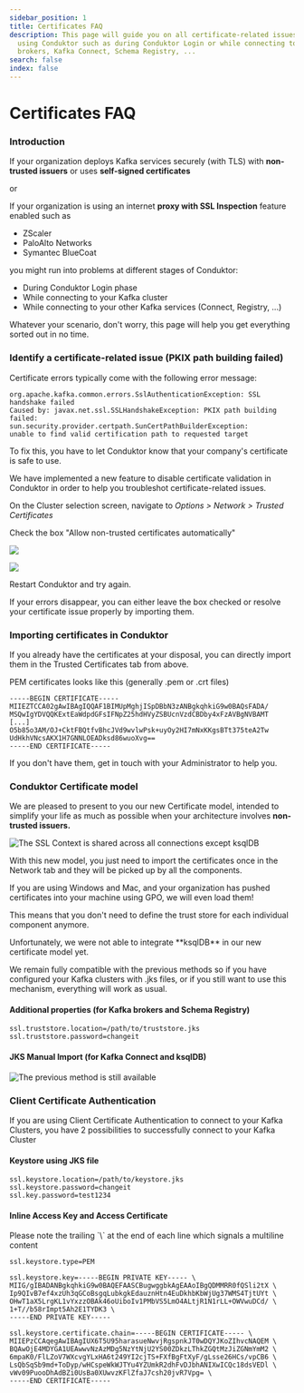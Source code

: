 ```yaml
---
sidebar_position: 1
title: Certificates FAQ
description: This page will guide you on all certificate-related issues that may occur when
  using Conduktor such as during Conduktor Login or while connecting to Kafka
  brokers, Kafka Connect, Schema Registry, ...
search: false
index: false
---
```


# Certificates FAQ

### Introduction

If your organization deploys Kafka services securely (with TLS) with **non-trusted issuers** or uses **self-signed certificates**

or

If your organization is using an internet **proxy with SSL Inspection** feature enabled such as

- ZScaler
- PaloAlto Networks
- Symantec BlueCoat

you might run into problems at different stages of Conduktor:

- During Conduktor Login phase
- While connecting to your Kafka cluster
- While connecting to your other Kafka services (Connect, Registry, ...)

Whatever your scenario, don't worry, this page will help you get everything sorted out in no time.

### Identify a certificate-related issue (PKIX path building failed)

Certificate errors typically come with the following error message:

```
org.apache.kafka.common.errors.SslAuthenticationException: SSL handshake failed
Caused by: javax.net.ssl.SSLHandshakeException: PKIX path building failed:
sun.security.provider.certpath.SunCertPathBuilderException:
unable to find valid certification path to requested target
```

To fix this, you have to let Conduktor know that your company's certificate is safe to use.

We have implemented a new feature to disable certificate validation in Conduktor in order to help you troubleshot certificate-related issues.

On the Cluster selection screen, navigate to _Options > Network > Trusted Certificates_

Check the box "Allow non-trusted certificates automatically"

![](../../assets/network-tab.png)

![](../../assets/ignore-ssl.png)

Restart Conduktor and try again.&#x20;

If your errors disappear, you can either leave the box checked or resolve your certificate issue properly by importing them.

### Importing certificates in Conduktor

If you already have the certificates at your disposal, you can directly import them in the Trusted Certificates tab from above.

PEM certificates looks like this (generally .pem or .crt files)

```
-----BEGIN CERTIFICATE-----
MIIEZTCCA02gAwIBAgIQQAF1BIMUpMghjISpDBbN3zANBgkqhkiG9w0BAQsFADA/
MSQwIgYDVQQKExtEaWdpdGFsIFNpZ25hdHVyZSBUcnVzdCBDby4xFzAVBgNVBAMT
[...]
O5b85o3AM/OJ+CktFBQtfvBhcJVd9wvlwPsk+uyOy2HI7mNxKKgsBTt375teA2Tw
UdHkhVNcsAKX1H7GNNLOEADksd86wuoXvg==
-----END CERTIFICATE-----
```

If you don't have them, get in touch with your Administrator to help you.

### Conduktor Certificate model

We are pleased to present to you our new Certificate model, intended to simplify your life as much as possible when your architecture involves **non-trusted issuers.**

![The SSL Context is shared across all connections except ksqlDB](../../assets/ssl-context.png)

With this new model, you just need to import the certificates once in the Network tab and they will be picked up by all the components.&#x20;

If you are using Windows and Mac, and your organization has pushed certificates into your machine using GPO, we will even load them!&#x20;

This means that you don't need to define the trust store for each individual component anymore.&#x20;

<Warning>
Unfortunately, we were not able to integrate **ksqlDB** in our new certificate model
yet.
</Warning>

We remain fully compatible with the previous methods so if you have configured your Kafka clusters with .jks files, or if you still want to use this mechanism, everything will work as usual.

#### Additional properties **(for Kafka brokers and Schema Registry)**

```
ssl.truststore.location=/path/to/truststore.jks
ssl.truststore.password=changeit
```

#### JKS Manual Import (for Kafka Connect and ksqlDB)

![The previous method is still available](../../assets/manual-jks.png)

### Client Certificate Authentication

If you are using Client Certificate Authentication to connect to your Kafka Clusters, you have 2 possibilities to successfully connect to your Kafka Cluster

#### Keystore using JKS file

```
ssl.keystore.location=/path/to/keystore.jks
ssl.keystore.password=changeit
ssl.key.password=test1234
```

#### Inline Access Key and Access Certificate

<Warning>
Please note the trailing `\` at the end of each line which signals a multiline content
</Warning>

```
ssl.keystore.type=PEM

ssl.keystore.key=-----BEGIN PRIVATE KEY----- \
MIIG/gIBADANBgkqhkiG9w0BAQEFAASCBugwggbkAgEAAoIBgQDMMRR0fQSli2tX \
Ip9QIvB7ef4xzUh3qGCoBsgqLubkgkEdauznHtn4EuDkhbKbWjUg37WMS4TjtUYt \
OHwT1aX5LrgKL1vYxzzOBAk46oUiboIv1PMbVS5LmO4ALtjR1N1rLL+OWVwuDCd/ \
1+T//b58rImpt5Ah2E1TYDK3 \
-----END PRIVATE KEY-----

ssl.keystore.certificate.chain=-----BEGIN CERTIFICATE----- \
MIIEPzCCAqegAwIBAgIUX6T5U95harasueNwvjRgspnkJT0wDQYJKoZIhvcNAQEM \
BQAwOjE4MDYGA1UEAwwvNzAzMDg5NzYtNjU2YS00ZDkzLThkZGQtMzJiZGNmYmM2 \
6mpaK0/FlLZoV7WXcvgYLxHA6t249YI2cjTS+FXfBgFtXyF/gLsse26HCs/vpCB6 \
LsQbSqSb9md+ToDyp/wHCspeWkWJTYu4YZUmkR2dhFvDJbhANIXwICQc18dsVEDl \
vWv09PuooDhAdBZi0UsBa0XUwvzKFlZfaJ7csh20jvR7Vpg= \
-----END CERTIFICATE-----
```

